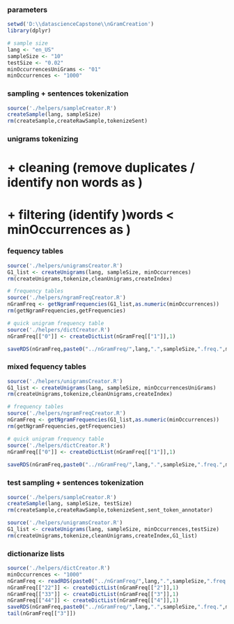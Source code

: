 
### parameters

```r
setwd('D:\\datascienceCapstone\\nGramCreation')
library(dplyr)

# sample size
lang <- "en_US"
sampleSize <- "10"
testSize <- "0.02"
minOccurrencesUniGrams <- "01"
minOccurrences <- "1000"
```

### sampling + sentences tokenization

```r
source('./helpers/sampleCreator.R')
createSample(lang, sampleSize)
rm(createSample,createRawSample,tokenizeSent)
```

### unigrams tokenizing 
#   + cleaning (remove duplicates / identify non words as <unk>) 
#   + filtering (identify )words < minOccurrences as <unk>)

### fequency tables

```r
source('./helpers/unigramsCreator.R')
G1_list <- createUnigrams(lang, sampleSize, minOccurrences)
rm(createUnigrams,tokenize,cleanUnigrams,createIndex)

# frequency tables
source('./helpers/ngramFreqCreator.R')
nGramFreq <- getNgramFrequencies(G1_list,as.numeric(minOccurrences))
rm(getNgramFrequencies,getFrequencies)

# quick unigram frequency table
source('./helpers/dictCreator.R')
nGramFreq[["0"]] <- createDictList(nGramFreq[["1"]],1)

saveRDS(nGramFreq,paste0("../nGramFreq/",lang,".",sampleSize,".freq.",minOccurrences,".Rds"))
```


### mixed fequency tables

```r
source('./helpers/unigramsCreator.R')
G1_list <- createUnigrams(lang, sampleSize, minOccurrencesUniGrams)
rm(createUnigrams,tokenize,cleanUnigrams,createIndex)

# frequency tables
source('./helpers/ngramFreqCreator.R')
nGramFreq <- getNgramFrequencies(G1_list,as.numeric(minOccurrences))
rm(getNgramFrequencies,getFrequencies)

# quick unigram frequency table
source('./helpers/dictCreator.R')
nGramFreq[["0"]] <- createDictList(nGramFreq[["1"]],1)
  
saveRDS(nGramFreq,paste0("../nGramFreq/",lang,".",sampleSize,".freq.",minOccurrencesUniGrams,".",minOccurrences,".Rds"))
```


### test sampling + sentences tokenization

```r
source('./helpers/sampleCreator.R')
createSample(lang, sampleSize, testSize)
rm(createSample,createRawSample,tokenizeSent,sent_token_annotator)

source('./helpers/unigramsCreator.R')
G1_list <- createUnigrams(lang, sampleSize, minOccurrences,testSize)
rm(createUnigrams,tokenize,cleanUnigrams,createIndex,G1_list)
```


### dictionarize lists
```r
source('./helpers/dictCreator.R')
minOccurrences <- "1000"
nGramFreq <- readRDS(paste0("../nGramFreq/",lang,".",sampleSize,".freq.",minOccurrences,".Rds"))
nGramFreq[["22"]] <- createDictList(nGramFreq[["2"]],1)
nGramFreq[["33"]] <- createDictList(nGramFreq[["3"]],1)
nGramFreq[["44"]] <- createDictList(nGramFreq[["4"]],1)
saveRDS(nGramFreq,paste0("../nGramFreq/",lang,".",sampleSize,".freq.",minOccurrences,".Rds"))
tail(nGramFreq[["3"]])
```